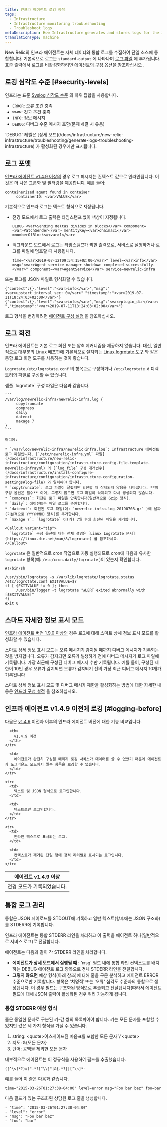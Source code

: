 ```yaml
---
title: 인프라 에이전트 로깅 동작
tags:
  - Infrastructure
  - Infrastructure monitoring troubleshooting
  - Troubleshoot logs
metaDescription: How Infrastructure generates and stores logs for the infrastructure agent.
translationType: machine
---
```


New Relic의 인프라 에이전트는 자체 데이터와 통합 로그를 수집하여 단일 소스에 통합합니다. 기본적으로 로그는 `standard-output` 에 나타나며 [로그 파일](/docs/infrastructure/install-configure-infrastructure/configuration/infrastructure-configuration-settings#log-file) 에 추가됩니다. 표준 출력에서 로그를 비활성화하려면 [에이전트의 구성 옵션을 참조하십시오](/docs/infrastructure/install-configure-infrastructure/configuration/infrastructure-configuration-settings#log-to-stdout) .

## 로깅 심각도 수준 [#security-levels]

인프라는 표준 [Syslog 심각도 수준](https://en.wikipedia.org/wiki/Syslog#Severity_level) 의 하위 집합을 사용합니다.

* `ERROR`: 오류 조건 충족
* `WARN`: 경고 조건 충족
* `INFO`: 정보 메시지
* `DEBUG`: 디버그 수준 메시지 포함(문제 해결 시 유용)

<Callout variant="important">
  `DEBUG` 레벨은 [상세 모드](/docs/infrastructure/new-relic-infrastructure/troubleshooting/generate-logs-troubleshooting-infrastructure) 가 활성화된 경우에만 표시됩니다.
</Callout>

## 로그 포맷

[인프라 에이전트 v1.4.9 이상의](/docs/release-notes/infrastructure-release-notes/infrastructure-agent-release-notes) 경우 로그 메시지는 컨텍스트 값으로 인라인됩니다. 이것은 더 나은 그룹화 및 필터링을 제공합니다. 예를 들어:

```
containerized agent found in container
     containerID: <var>VALUE</var>
```

기본적으로 인프라 로그는 텍스트 형식으로 지정됩니다.

* 전경 모드에서 로그 출력은 타임스탬프 없이 색상이 지정됩니다.

  ```
  DEBUG <var>Sending deltas divided in blocks</var> component=<var>PatchSender</var> mentityKey=<var>ohaimaci</var> mnumberOfBlocks=<var>1</var>
  ```

* 백그라운드 모드에서 로그는 타임스탬프가 찍힌 출력으로, 서비스로 실행하거나 로그를 파일에 덤프할 때 사용됩니다.

  ```
  time="<var>2019-07-12T09:54:15+02:00</var>" level=<var>info</var> msg="<var>Agent service manager shutdown completed successfully.</var>" component=<var>AgentService</var> service=newrelic-infra
  ```

또는 로그를 JSON 파일로 형식화할 수 있습니다.

```
{"context":{},"level":"<var>info</var>","msg":"<var>upstart_interval_sec: 0</var>","timestamp":"<var>2019-07-11T18:24:03+02:00</var>"} 
{"context":{},"level":"<var>info</var>","msg":"<var>plugin_dir</var>: ","timestamp":"<var>2019-07-11T18:24:03+02:00</var>"}
```

로그 형식을 변경하려면 [에이전트 구성 설정](/docs/infrastructure/install-configure-infrastructure/configuration/infrastructure-configuration-settings#log-format) 을 참조하십시오.

## 로그 회전

인프라 에이전트는 기본 로그 회전 또는 압축 메커니즘을 제공하지 않습니다. 대신, 일반적으로 대부분의 Linux 배포판에 기본적으로 설치되는 [Linux logrotate 도구](http://man7.org/linux/man-pages/man8/logrotate.8.html) 와 같은 통합 로그 회전 도구를 사용하는 것이 좋습니다.

`Logrotate` `/etc/logrotate.conf` 의 항목으로 구성하거나 `/etc/logrotate.d` 디렉토리의 파일로 구성할 수 있습니다.

<CollapserGroup>
  <Collapser
    id="logrotate-config-sample"
    title="Logrotate 구성 파일 샘플"
  >
    샘플 `logrotate` 구성 파일은 다음과 같습니다.

    ```
    /var/log/newrelic-infra/newrelic-infra.log { 
         copytruncate 
         compress 
         daily 
         dateext 
         maxage 7 
    }
    ```

    어디에:

    * `/var/log/newrelic-infra/newrelic-infra.log`: Infrastructure 에이전트 로그 파일입니다. [`/etc/newrelic-infra.yml` 파일](/docs/infrastructure/new-relic-infrastructure/configuration/infrastructure-config-file-template-newrelic-infrayml) 의 [`log_file` 구성 매개변수](/docs/infrastructure/install-configure-infrastructure/configuration/infrastructure-configuration-settings#log-file) 와 일치해야 합니다.
    * `copytruncate`: 로그 파일이 잘렸지만 회전할 때 삭제되지 않음을 나타냅니다. **이 구성 옵션은 필수** 이며, 그렇지 않으면 로그 파일이 삭제되고 다시 생성되지 않습니다.
    * `compress`: 회전된 로그 파일을 압축합니다(일반적으로 Gzip 형식).
    * `daily`: 에이전트는 매일 로그를 순환합니다.
    * `dateext`: 회전된 로그 파일(예: `newrelic-infra.log-20190708.gz` )에 날짜(기본적으로 YYYYMMDD 형식)를 추가합니다.
    * `maxage 7`: `logrotate` 이(가) 7일 후에 회전된 파일을 제거합니다.

    <Callout variant="tip">
      `logrotate` 구성 옵션에 대한 전체 설명은 [Linux Logrotate 문서](https://linux.die.net/man/8/logrotate) 를 참조하세요.
    </Callout>
  </Collapser>
</CollapserGroup>

`logrotate` 은 일반적으로 cron 작업으로 자동 실행되므로 cron에 다음과 유사한 `logrotate` 항목(예: `/etc/cron.daily/logrotate` )이 있는지 확인합니다.

```
#!/bin/sh 

/usr/sbin/logrotate -s /var/lib/logrotate/logrotate.status /etc/logrotate.conf EXITVALUE=$? 
if [ $EXITVALUE != 0 ]; then 
     /usr/bin/logger -t logrotate "ALERT exited abnormally with [$EXITVALUE]" 
fi 
exit 0
```

## 스마트 자세한 정보 표시 모드

[인프라 에이전트 버전 1.9.0 이상의](/docs/release-notes/infrastructure-release-notes/infrastructure-agent-release-notes) 경우 로그에 대해 스마트 상세 정보 표시 모드를 활성화할 수 있습니다.

스마트 상세 정보 표시 모드는 오류 메시지가 감지될 때까지 디버그 메시지가 기록되는 것을 방지합니다. 오류가 감지되면 오류가 발생하기 전에 디버그 메시지가 로그 파일에 기록됩니다. 가장 최근에 구성된 디버그 메시지 수만 기록됩니다. 예를 들어, 구성된 제한이 10인 경우 오류가 감지되면 오류가 감지되기 전의 가장 최근 디버그 메시지 10개가 기록됩니다.

스마트 상세 정보 표시 모드 및 디버그 메시지 제한을 활성화하는 방법에 대한 자세한 내용은 [인프라 구성 설정](/docs/infrastructure/install-configure-manage-infrastructure/configuration/infrastructure-configuration-settings#verbose) 을 참조하십시오.

## 인프라 에이전트 v1.4.9 이전에 로깅 [#logging-before]

다음은 [v1.4.9](/docs/release-notes/infrastructure-release-notes/infrastructure-agent-release-notes/new-relic-infrastructure-agent-149) 이전과 이후의 인프라 에이전트 버전에 대한 기능 비교입니다.

<table>
  <thead>
    <tr>
      <th>
        에이전트 v1.4.9 이상
      </th>

      <th>
        v1.4.9 이전
      </th>
    </tr>
  </thead>

  <tbody>
    <tr>
      <td>
        전경 모드가 기록되었습니다.
      </td>

      <td>
        에이전트가 완전히 구성될 때까지 로깅 서비스가 데이터를 쓸 수 없었기 때문에 에이전트가 포그라운드 모드에서 일부 항목을 로깅할 수 없습니다.
      </td>
    </tr>

    <tr>
      <td>
        텍스트 및 JSON 형식으로 로그인합니다.
      </td>

      <td>
        텍스트로만 로그인합니다.
      </td>
    </tr>

    <tr>
      <td>
        인라인 텍스트로 표시되는 로그.
      </td>

      <td>
        컨텍스트가 제거된 단일 행에 정적 리터럴로 표시되는 로그입니다.
      </td>
    </tr>
  </tbody>
</table>

## 통합 로그 관리

통합은 JSON 페이로드를 STDOUT에 기록하고 일반 텍스트(향후에는 JSON 구조화)를 STDERR에 기록합니다.

인프라 에이전트는 통합 STDERR 라인을 처리하고 이 출력을 에이전트 하나(일반적으로 서비스 로그)로 전달합니다.

에이전트는 다음과 같이 각 STDERR 라인을 처리합니다.

* **에이전트가 상세 모드에서 실행될 때** : 'msg' 필드 내에 통합 라인 컨텍스트를 배치하는 DEBUG 에이전트 로그 항목으로 전체 STDERR 라인을 전달합니다.
* **그렇지 않으면** 예상 형식(아래 참조)에 대해 줄을 구문 분석하고 에이전트 ERROR 수준으로만 기록합니다. 항목은 '치명적' 또는 '오류' 심각도 수준과의 통합으로 생성됩니다. 이 경우 필드는 구조화된 방식으로 추출되고 전달됩니다(따라서 에이전트 필드에 대해 JSON 출력이 활성화된 경우 쿼리 가능하게 됩니다.

### 통합 STDERR 예상 형식

줄은 동일한 문자로 구분된 키-값 쌍의 목록이어야 합니다. 키는 모든 문자를 포함할 수 있지만 값은 세 가지 형식을 가질 수 있습니다.

1. string: &lt;quote>이스케이프된 따옴표를 포함한 모든 문자 \\"&lt;quote>
2. 지도: &&#x7B;모든 문자}
3. 단어: 공백을 제외한 모든 문자

내부적으로 에이전트는 이 정규식을 사용하여 필드를 추출했습니다.

```
([^\s]*?)=(".*?[^\\]"|&{.*?}|[^\s]*)
```

예를 들어 이 줄은 다음과 같습니다.

```
time="2015-03-26T01:27:38-04:00" level=error msg="Foo bar baz" foo=bar
```

다음 필드가 있는 구조화된 상담원 로그 줄을 생성합니다.

```
- "time": "2015-03-26T01:27:38-04:00"
- "level": "error"
- "msg": "Foo bar baz"
- "foo": "bar"
```